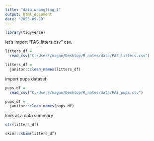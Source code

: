 ```yaml
---
title: "data_wrangling_1"
output: html_document
date: "2023-09-19"
---
```


```r
library(tidyverse)
```


let's import "FAS_litters.csv" csv.

```r
litters_df = 
  read_csv("C:/Users/magno/Desktop/R_notes/data/FAS_litters.csv")

litters_df = 
  janitor::clean_names(litters_df)
```

import pups dataset 
```r
pups_df = 
  read_csv("C:/Users/magno/Desktop/R_notes/data/FAS_pups.csv")

pups_df = 
  janitor::clean_names(pups_df)
```

look at a data summary 
```r
str(litters_df)

skimr::skim(litters_df)
```

